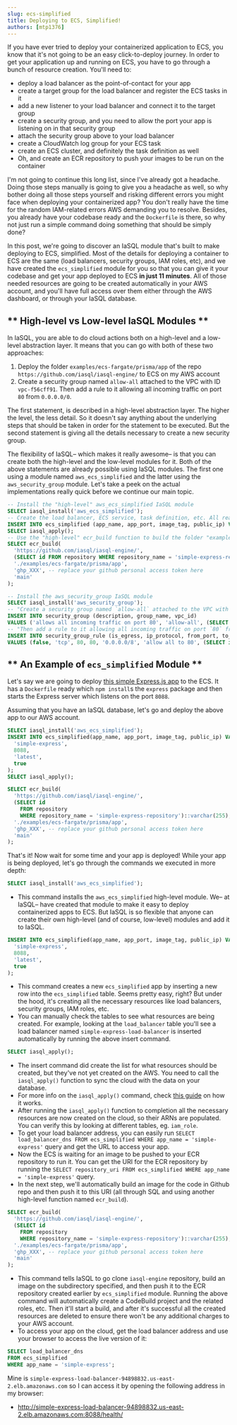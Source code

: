 ```yaml
---
slug: ecs-simplified
title: Deploying to ECS, Simplified!
authors: [mtp1376]
---
```

If you have ever tried to deploy your containerized application to ECS, you know that it's not going to be an easy click-to-deploy journey. In order to get your application up and running on ECS, you have to go through a bunch of resource creation. You'll need to:
- deploy a load balancer as the point-of-contact for your app
- create a target group for the load balancer and register the ECS tasks in it
- add a new listener to your load balancer and connect it to the target group
- create a security group, and you need to allow the port your app is listening on in that security group
- attach the security group above to your load balancer
- create a CloudWatch log group for your ECS task
- create an ECS cluster, and definitely the task definition as well
- Oh, and create an ECR repository to push your images to be run on the container

I'm not going to continue this long list, since I've already got a headache. Doing those steps manually is going to give you a headache as well, so why bother doing all those steps yourself and risking different errors you might face when deploying your containerized app? You don't really have the time for the random IAM-related errors AWS demanding you to resolve. Besides, you already have your codebase ready and the `Dockerfile` is there, so why not just run a simple command doing something that should be simply done?

In this post, we're going to discover an IaSQL module that's built to make deploying to ECS, simplified. Most of the details for deploying a container to ECS are the same (load balancers, security groups, IAM roles, etc), and we have created the `ecs_simplified` module for you so that you can give it your codebase and get your app deployed to ECS **in just 11 minutes**. All of those needed resources are going to be created automatically in your AWS account, and you'll have full access over them either through the AWS dashboard, or through your IaSQL database.

## ** High-level vs Low-level IaSQL Modules **
In IaSQL, you are able to do cloud actions both on a high-level and a low-level abstraction layer. It means that you can go with both of these two approaches:
1. Deploy the folder `examples/ecs-fargate/prisma/app` of the repo `https://github.com/iasql/iasql-engine/` to ECS on my AWS account
2. Create a security group named `allow-all` attached to the VPC with ID `vpc-f56cff91`. Then add a rule to it allowing all incoming traffic on port `80` from `0.0.0.0/0`.

The first statement, is described in a high-level abstraction layer. The higher the level, the less detail. So it doesn't say anything about the underlying steps that should be taken in order for the statement to be executed. But the second statement is giving all the details necessary to create a new security group.

The flexibility of IaSQL– which makes it really awesome– is that you can create both the high-level and the low-level modules for it. Both of the above statements are already possible using IaSQL modules. The first one using a module named `aws_ecs_simplified` and the latter using the `aws_security_group` module. Let's take a peek on the actual implementations really quick before we continue our main topic.

```sql title="Deploy the folder 'examples/ecs-fargate/prisma/app' of the 'iasql-engine' repo to ECS on my AWS account"
-- Install the "high-level" aws_ecs_simplified IaSQL module
SELECT iasql_install('aws_ecs_simplified');
-- Create the load balancer, ECS service, task definition, etc. All ready afterwards for us to build and push to deploy the app.
INSERT INTO ecs_simplified (app_name, app_port, image_tag, public_ip) VALUES ('simple-express', 8088, 'latest', true);
SELECT iasql_apply();
-- Use the "high-level" ecr_build function to build the folder "examples/ecs-fargate/prisma/app" from "iasql-engine" Github repo and push it to ECR
SELECT ecr_build(
  'https://github.com/iasql/iasql-engine/',
  (SELECT id FROM repository WHERE repository_name = 'simple-express-repository')::varchar(255),
  './examples/ecs-fargate/prisma/app',
  'ghp_XXX', -- replace your github personal access token here
  'main'
);
```
```sql title="Create a security group named 'allow-all' attached to the VPC with ID 'vpc-f56cff91'. Then add a rule to it allowing all incoming traffic on port '80' from '0.0.0.0/0'"
-- Install the aws_security_group IaSQL module
SELECT iasql_install('aws_security_group');
-- "Create a security group named `allow-all` attached to the VPC with ID `vpc-f56cff91`"
INSERT INTO security_group (description, group_name, vpc_id)
VALUES ('allows all incoming traffic on port 80', 'allow-all', (SELECT id FROM vpc WHERE vpc_id = 'vpc-08c0a68025c2983a2'));
-- "Then add a rule to it allowing all incoming traffic on port `80` from `0.0.0.0/0`."
INSERT INTO security_group_rule (is_egress, ip_protocol, from_port, to_port, cidr_ipv4, description, security_group_id)
VALUES (false, 'tcp', 80, 80, '0.0.0.0/8', 'allow all to 80', (SELECT id FROM security_group WHERE group_name = 'allow-all'));
```


## ** An Example of `ecs_simplified` Module **
Let's say we are going to deploy [this simple Express.js app](https://github.com/iasql/iasql-engine/tree/main/examples/ecs-fargate/prisma/app) to the ECS. It has a `Dockerfile` ready which `npm install`s the `express` package and then starts the Express server which listens on the port `8088`.

Assuming that you have an IaSQL database, let's go and deploy the above app to our AWS account.
```sql title="Deploy a simple Express.js app from a Github repository to ECS" showLineNumbers TheButton="Deploy Now"
SELECT iasql_install('aws_ecs_simplified');
INSERT INTO ecs_simplified(app_name, app_port, image_tag, public_ip) VALUES(
  'simple-express',
  8088,
  'latest',
  true
);
SELECT iasql_apply();

SELECT ecr_build(
  'https://github.com/iasql/iasql-engine/',
  (SELECT id
    FROM repository
    WHERE repository_name = 'simple-express-repository')::varchar(255),
  './examples/ecs-fargate/prisma/app',
  'ghp_XXX', -- replace your github personal access token here
  'main'
);
```
That's it! Now wait for some time and your app is deployed! While your app is being deployed, let's go through the commands we executed in more depth:
```sql
SELECT iasql_install('aws_ecs_simplified');
```
- This command installs the `aws_ecs_simplified` high-level module. We– at IaSQL– have created that module to make it easy to deploy containerized apps to ECS. But IaSQL is so flexible that anyone can create their own high-level (and of course, low-level) modules and add it to IaSQL.
```sql
INSERT INTO ecs_simplified(app_name, app_port, image_tag, public_ip) VALUES(
  'simple-express',
  8088,
  'latest',
  true
);
```
- This command creates a new `ecs_simplified` app by inserting a new row into the `ecs_simplified` table. Seems pretty easy, right? But under the hood, it's creating all the necessary resources like load balancers, security groups, IAM roles, etc.
- You can manually check the tables to see what resources are being created. For example, looking at the `load_balancer` table you'll see a load balancer named `simple-express-load-balancer` is inserted automatically by running the above insert command.
```sql
SELECT iasql_apply();
```
- The insert command did create the list for what resources should be created, but they've not yet created on the AWS. You need to call the `iasql_apply()` function to sync the cloud with the data on your database.
- For more info on the `iasql_apply()` command, check [this guide](https://iasql.com/docs/apply-and-sync/#apply-and-preview_apply) on how it works.
- After running the `iasql_apply()` function to completion all the necessary resources are now created on the cloud, so their ARNs are populated. You can verify this by looking at different tables, eg. `iam_role`.
- To get your load balancer address, you can easily run `SELECT load_balancer_dns FROM ecs_simplified WHERE app_name = 'simple-express'` query and get the URL to access your app.
- Now the ECS is waiting for an image to be pushed to your ECR repository to run it. You can get the URI for the ECR repository by running the `SELECT repository_uri FROM ecs_simplified WHERE app_name = 'simple-express'` query.
- In the next step, we'll automatically build an image for the code in Github repo and then push it to this URI (all through SQL and using another high-level function named `ecr_build`).
```sql
SELECT ecr_build(
  'https://github.com/iasql/iasql-engine/',
  (SELECT id
    FROM repository
    WHERE repository_name = 'simple-express-repository')::varchar(255),
  './examples/ecs-fargate/prisma/app',
  'ghp_XXX', -- replace your github personal access token here
  'main'
);
```
- This command tells IaSQL to go clone `iasql-engine` repository, build an image on the subdirectory specified, and then push it to the ECR repository created earlier by `ecs_simplified` module. Running the above command will automatically create a CodeBuild project and the related roles, etc. Then it'll start a build, and after it's successful all the created resources are deleted to ensure there won't be any additional charges to your AWS account.
- To access your app on the cloud, get the load balancer address and use your browser to access the live version of it:
```sql
SELECT load_balancer_dns
FROM ecs_simplified
WHERE app_name = 'simple-express';
```
Mine is `simple-express-load-balancer-94898832.us-east-2.elb.amazonaws.com` so I can access it by opening the following address in my browser:
-  http://simple-express-load-balancer-94898832.us-east-2.elb.amazonaws.com:8088/health/
